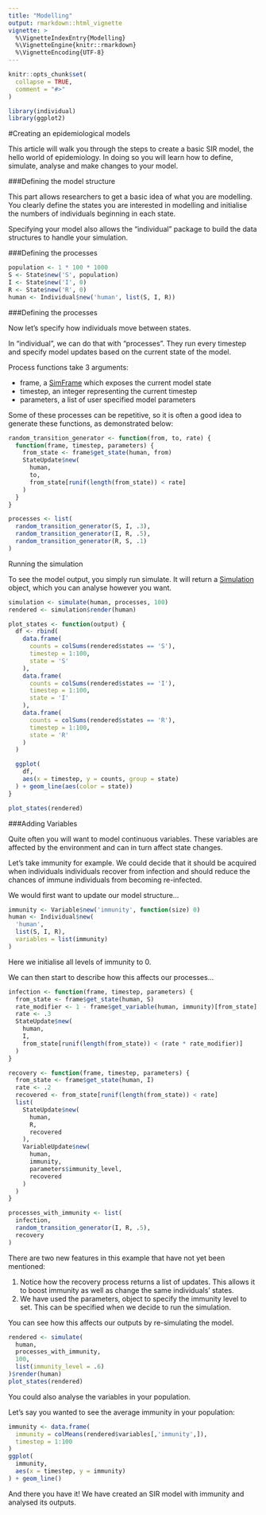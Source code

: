 ```yaml
---
title: "Modelling"
output: rmarkdown::html_vignette
vignette: >
  %\VignetteIndexEntry{Modelling}
  %\VignetteEngine{knitr::rmarkdown}
  %\VignetteEncoding{UTF-8}
---
```


```r
knitr::opts_chunk$set(
  collapse = TRUE,
  comment = "#>"
)
```

```r
library(individual)
library(ggplot2)
```

#Creating an epidemiological models

This article will walk you through the steps to create a basic SIR model, the
hello world of epidemiology. In doing so you will learn how to define, simulate,
analyse and make changes to your model.

###Defining the model structure

This part allows researchers to get a basic idea of what you are modelling. You
clearly define the states you are interested in modelling and initialise the
numbers of individuals beginning in each state.

Specifying your model also allows the “individual” package to build the data
structures to handle your simulation.

###Defining the processes

```r
population <- 1 * 100 * 1000
S <- State$new('S', population)
I <- State$new('I', 0)
R <- State$new('R', 0)
human <- Individual$new('human', list(S, I, R))
```

###Defining the processes

Now let's specify how individuals move between states.

In "individual", we can do that with "processes". They run every timestep and
specify model updates based on the current state of the model.

Process functions take 3 arguments:

* frame, a [SimFrame](/reference/SimFrame.html') which exposes the current 
model state
* timestep, an integer representing the current timestep
* parameters, a list of user specified model parameters

Some of these processes can be repetitive, so it is often a good idea to
generate these functions, as demonstrated below:

```r
random_transition_generator <- function(from, to, rate) {
  function(frame, timestep, parameters) {
    from_state <- frame$get_state(human, from)
    StateUpdate$new(
      human,
      to,
      from_state[runif(length(from_state)) < rate]
    )
  }
}

processes <- list(
  random_transition_generator(S, I, .3),
  random_transition_generator(I, R, .5),
  random_transition_generator(R, S, .1)
)
```

Running the simulation

To see the model output, you simply run simulate. It will return a
[Simulation]('/reference/Simulation.html') object, which you can analyse
however you want.

```r
simulation <- simulate(human, processes, 100)
rendered <- simulation$render(human)

plot_states <- function(output) {
  df <- rbind(
    data.frame(
      counts = colSums(rendered$states == 'S'),
      timestep = 1:100,
      state = 'S'
    ),
    data.frame(
      counts = colSums(rendered$states == 'I'),
      timestep = 1:100,
      state = 'I'
    ),
    data.frame(
      counts = colSums(rendered$states == 'R'),
      timestep = 1:100,
      state = 'R'
    )
  )

  ggplot(
    df,
    aes(x = timestep, y = counts, group = state)
  ) + geom_line(aes(color = state))
}

plot_states(rendered)
```

###Adding Variables

Quite often you will want to model continuous variables. These variables are
affected by the environment and can in turn affect state changes.

Let’s take immunity for example. We could decide that it should be acquired when
individuals individuals recover from infection and should reduce the chances of
immune individuals from becoming re-infected.

We would first want to update our model structure…

```r
immunity <- Variable$new('immunity', function(size) 0)
human <- Individual$new(
  'human',
  list(S, I, R),
  variables = list(immunity)
)
```

Here we initialise all levels of immunity to 0.

We can then start to describe how this affects our processes...

```r
infection <- function(frame, timestep, parameters) {
  from_state <- frame$get_state(human, S)
  rate_modifier <- 1 - frame$get_variable(human, immunity)[from_state]
  rate <- .3
  StateUpdate$new(
    human,
    I,
    from_state[runif(length(from_state)) < (rate * rate_modifier)]
  )
}

recovery <- function(frame, timestep, parameters) {
  from_state <- frame$get_state(human, I)
  rate <- .2
  recovered <- from_state[runif(length(from_state)) < rate]
  list(
    StateUpdate$new(
      human,
      R,
      recovered
    ),
    VariableUpdate$new(
      human,
      immunity,
      parameters$immunity_level,
      recovered
    )
  )
}

processes_with_immunity <- list(
  infection,
  random_transition_generator(I, R, .5),
  recovery
)
```

There are two new features in this example that have not yet been mentioned:

 1. Notice how the recovery process returns a list of updates. This allows it to
    boost immunity as well as change the same individuals’ states.
 2. We have used the parameters, object to specify the immunity level to set.
    This can be specified when we decide to run the simulation. 

You can see how this affects our outputs by re-simulating the model.

```r
rendered <- simulate(
  human,
  processes_with_immunity,
  100,
  list(immunity_level = .6)
)$render(human)
plot_states(rendered)
```

You could also analyse the variables in your population.

Let’s say you wanted to see the average immunity in your population:

```r
immunity <- data.frame(
  immunity = colMeans(rendered$variables[,'immunity',]),
  timestep = 1:100
)
ggplot(
  immunity,
  aes(x = timestep, y = immunity)
) + geom_line()
```

And there you have it! We have created an SIR model with immunity and analysed
its outputs.
